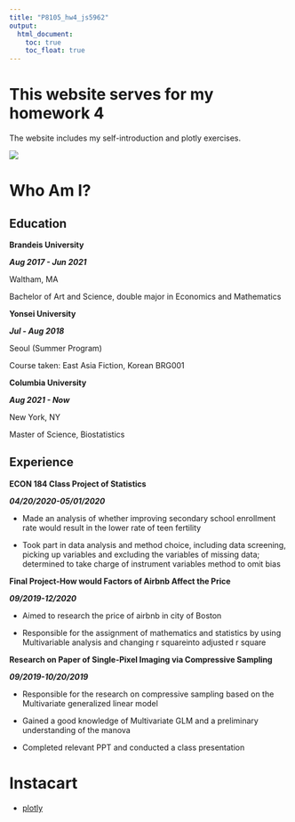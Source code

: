 ```yaml
---
title: "P8105_hw4_js5962"
output: 
  html_document:
    toc: true
    toc_float: true
---
```


# This website serves for my homework 4

The website includes my self-introduction and plotly exercises.

![](https://media4.giphy.com/media/yr7n0u3qzO9nG/giphy.gif?cid=ecf05e47sh41ehowv11jlzunjxxgyukylf2zjad4d0gpndl8&rid=giphy.gif&ct=g)

# Who Am I? {.tabset}

## Education
**Brandeis University**

***Aug 2017 - Jun 2021***

Waltham, MA

Bachelor of Art and Science, double major in Economics and Mathematics

**Yonsei University**

***Jul - Aug 2018***

Seoul (Summer Program)

Course taken: East Asia Fiction, Korean BRG001

**Columbia University**

***Aug 2021 - Now***

New York, NY

Master of Science, Biostatistics

## Experience

**ECON 184 Class Project of Statistics**

***04/20/2020-05/01/2020***

+ Made an analysis of whether improving secondary school enrollment rate would result in the lower rate of teen fertility

+ Took part in data analysis and method choice, including data screening, picking up variables and excluding the variables of missing data; determined to take charge of instrument variables method to omit bias

**Final Project-How would Factors of Airbnb Affect the Price**

***09/2019-12/2020***

+ Aimed to research the price of airbnb in city of Boston

+ Responsible for the assignment of mathematics and statistics by using Multivariable analysis and changing r squareinto adjusted r square

**Research on Paper of Single-Pixel Imaging via Compressive Sampling**

***09/2019-10/20/2019***

+ Responsible for the research on compressive sampling based on the Multivariate generalized linear model

+ Gained a good knowledge of Multivariate GLM and a preliminary understanding of the manova

+ Completed relevant PPT and conducted a class presentation


# Instacart

* [plotly](file:///Users/jiayao/Downloads/data%20science/P8105_hw4_js5962.github.io/plotly.html)